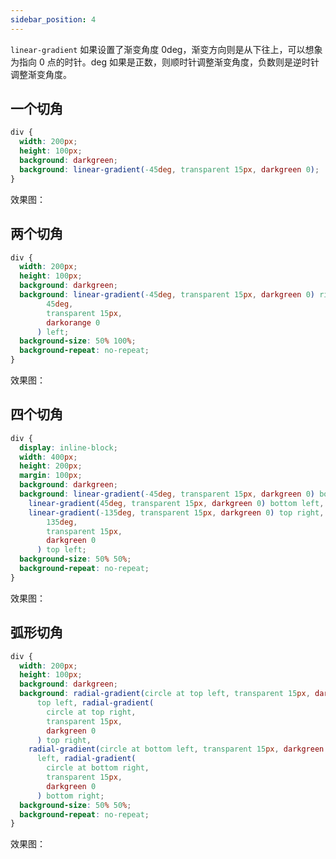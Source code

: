 ```yaml
---
sidebar_position: 4
---
```


`linear-gradient` 如果设置了渐变角度 0deg，渐变方向则是从下往上，可以想象为指向 0 点的时针。deg 如果是正数，则顺时针调整渐变角度，负数则是逆时针调整渐变角度。

## 一个切角

```css
div {
  width: 200px;
  height: 100px;
  background: darkgreen;
  background: linear-gradient(-45deg, transparent 15px, darkgreen 0);
}
```
效果图：
<div
  style={{
    width: 200,
    height: 100,
    background: "darkgreen",
    background: "linear-gradient(-45deg, transparent 15px, darkgreen 0)",
  }}
></div>

## 两个切角

```css
div {
  width: 200px;
  height: 100px;
  background: darkgreen;
  background: linear-gradient(-45deg, transparent 15px, darkgreen 0) right, linear-gradient(
        45deg,
        transparent 15px,
        darkorange 0
      ) left;
  background-size: 50% 100%;
  background-repeat: no-repeat;
}
```
效果图：
<div
  style={{
    width:'200px',
    height:'100px',
    background:'linear-gradient(-45deg, transparent 15px, darkgreen 0) right, linear-gradient(45deg,transparent 15px,darkgreen 0) left',
    backgroundSize:'50% 100%',
    backgroundRepeat: 'no-repeat'
}}

> </div>

## 四个切角

```css
div {
  display: inline-block;
  width: 400px;
  height: 200px;
  margin: 100px;
  background: darkgreen;
  background: linear-gradient(-45deg, transparent 15px, darkgreen 0) bottom right,
    linear-gradient(45deg, transparent 15px, darkgreen 0) bottom left,
    linear-gradient(-135deg, transparent 15px, darkgreen 0) top right, linear-gradient(
        135deg,
        transparent 15px,
        darkgreen 0
      ) top left;
  background-size: 50% 50%;
  background-repeat: no-repeat;
}
```
效果图：
<div
  style={{
    display: "inline-block",
    width: "200px",
    height: "100px",
    background:
      "linear-gradient(-45deg, transparent 15px, darkgreen 0) bottom right, linear-gradient(45deg, transparent 15px, darkgreen 0) bottom left, linear-gradient(-135deg, transparent 15px, darkgreen 0) top right, linear-gradient(135deg, transparent 15px, darkgreen 0) top left",
    backgroundSize: "50% 50%",
    backgroundRepeat: "no-repeat",
  }}
></div>

## 弧形切角

```css
div {
  width: 200px;
  height: 100px;
  background: darkgreen;
  background: radial-gradient(circle at top left, transparent 15px, darkgreen 0)
      top left, radial-gradient(
        circle at top right,
        transparent 15px,
        darkgreen 0
      ) top right,
    radial-gradient(circle at bottom left, transparent 15px, darkgreen 0) bottom
      left, radial-gradient(
        circle at bottom right,
        transparent 15px,
        darkgreen 0
      ) bottom right;
  background-size: 50% 50%;
  background-repeat: no-repeat;
}
```
效果图：
<div
  style={{
    width: "200px",
    height: "100px",
    background: "darkgreen",
    background:
      "radial-gradient(circle at top left, transparent 15px, darkgreen 0) top left,radial-gradient(circle at top right, transparent 15px, darkgreen 0) top right,radial-gradient(circle at bottom left, transparent 15px, darkgreen 0) bottom left,radial-gradient(circle at bottom right, transparent 15px, darkgreen 0) bottom right",
    backgroundSize: "50% 50%",
    backgroundRepeat: "no-repeat",
  }}
></div>
